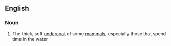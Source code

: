 ==English==
===Noun===
{{en-noun|-}}
# The thick, soft [[undercoat]] of some [[mammal]]s, especially those that spend time in the water